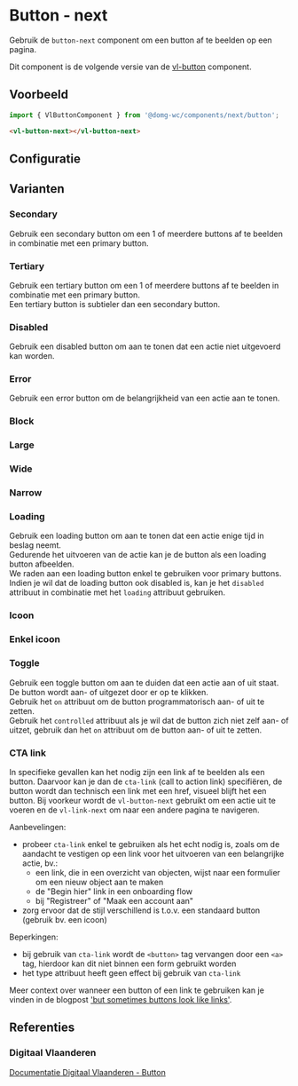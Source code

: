 
# Button - next

<VluxMetaData id="components-next-button" />

Gebruik de `button-next` component om een button af te beelden op een pagina.

Dit component is de volgende versie van de [vl-button](/docs/elements-button-button--documentatie) component.


## Voorbeeld

```js
import { VlButtonComponent } from '@domg-wc/components/next/button';
```

```html
<vl-button-next></vl-button-next>
```

<Canvas of={VlButtonStories.ButtonPrimary} />


## Configuratie

<ArgTypes of={VlButtonStories.ButtonPrimary} />


## Varianten

### Secondary

Gebruik een secondary button om een 1 of meerdere buttons af te beelden in combinatie met een primary button.

<Canvas of={VlButtonStories.ButtonSecondary} />

### Tertiary

Gebruik een tertiary button om een 1 of meerdere buttons af te beelden in combinatie met een primary button.<br/>
Een tertiary button is subtieler dan een secondary button.

<Canvas of={VlButtonStories.ButtonTertiary} />

### Disabled

Gebruik een disabled button om aan te tonen dat een actie niet uitgevoerd kan worden.

<Canvas of={VlButtonStories.ButtonDisabled} />

### Error

Gebruik een error button om de belangrijkheid van een actie aan te tonen.

<Canvas of={VlButtonStories.ButtonError} />

### Block

<Canvas of={VlButtonStories.ButtonBlock} />

### Large

<Canvas of={VlButtonStories.ButtonLarge} />

### Wide

<Canvas of={VlButtonStories.ButtonWide} />

### Narrow

<Canvas of={VlButtonStories.ButtonNarrow} />

### Loading

Gebruik een loading button om aan te tonen dat een actie enige tijd in beslag neemt.<br/>
Gedurende het uitvoeren van de actie kan je de button als een loading button afbeelden.<br/>
We raden aan een loading button enkel te gebruiken voor primary buttons.<br/>
Indien je wil dat de loading button ook disabled is, kan je het `disabled` attribuut in combinatie met het `loading`
attribuut gebruiken.

<Canvas of={VlButtonStories.ButtonLoading} />

### Icoon

<Canvas of={VlButtonStories.ButtonIcon} />

### Enkel icoon

<Canvas of={VlButtonStories.ButtonIconOnly} />

### Toggle

Gebruik een toggle button om aan te duiden dat een actie aan of uit staat.<br/>
De button wordt aan- of uitgezet door er op te klikken.<br/>
Gebruik het `on` attribuut om de button programmatorisch aan- of uit te zetten.<br/>
Gebruik het `controlled` attribuut als je wil dat de button zich niet zelf aan- of uitzet, gebruik dan het `on`
attribuut om de button aan- of uit te zetten.

<Canvas of={VlButtonStories.ButtonToggle} />

### CTA link

In specifieke gevallen kan het nodig zijn een link af te beelden als een button. Daarvoor kan je dan de `cta-link`
(call to action link) specifiëren, de button wordt dan technisch een link met een href, visueel blijft het een
button. Bij voorkeur wordt de `vl-button-next` gebruikt om een actie uit te voeren en de `vl-link-next` om
naar een andere pagina te navigeren.

Aanbevelingen:
- probeer `cta-link` enkel te gebruiken als het echt nodig is, zoals om de aandacht te vestigen op een link
  voor het uitvoeren van een belangrijke actie, bv.:
    - een link, die in een overzicht van objecten, wijst naar een formulier om een nieuw object aan te maken
    - de "Begin hier" link in een onboarding flow
    - bij "Registreer" of "Maak een account aan"
- zorg ervoor dat de stijl verschillend is t.o.v. een standaard button (gebruik bv. een icoon)

Beperkingen:
- bij gebruik van `cta-link` wordt de `<button>` tag vervangen door een `<a>` tag, hierdoor kan dit niet binnen een
  form gebruikt worden
- het type attribuut heeft geen effect bij gebruik van `cta-link`

Meer context over wanneer een button of een link te gebruiken kan je vinden in de blogpost
['but sometimes buttons look like links'](https://adamsilver.io/blog/but-sometimes-buttons-look-like-links/).

<Canvas of={VlButtonStories.ButtonCtaLink} />


## Referenties

### Digitaal Vlaanderen

[Documentatie Digitaal Vlaanderen - Button](https://overheid.vlaanderen.be/webuniversum/v3/documentation/atoms/vl-ui-button)
